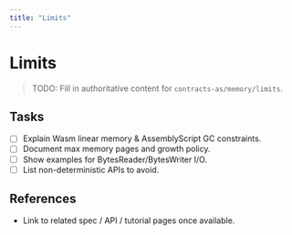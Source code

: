```yaml
---
title: "Limits"
---
```


# Limits

> TODO: Fill in authoritative content for `contracts-as/memory/limits`.

## Tasks
- [ ] Explain Wasm linear memory & AssemblyScript GC constraints.
- [ ] Document max memory pages and growth policy.
- [ ] Show examples for BytesReader/BytesWriter I/O.
- [ ] List non-deterministic APIs to avoid.

## References
- Link to related spec / API / tutorial pages once available.
